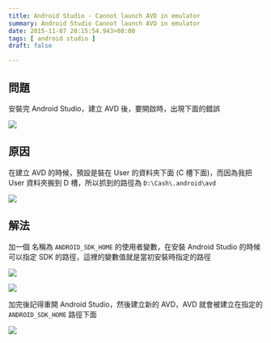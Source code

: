 ```yaml
---
title: Android Studio - Cannot launch AVD in emulator
summary: Android Studio Cannot launch AVD in emulator
date: 2015-11-07 20:15:54.943+08:00
tags: [ android studio ]
draft: false    

---
```


## 問題

安裝完 Android Studio，建立 AVD 後，要開啟時，出現下面的錯誤

![](/static/images/404.webp)

## 原因

在建立 AVD 的時候，預設是裝在 User 的資料夾下面 (C 槽下面)，而因為我把 User 資料夾搬到 D 槽，所以抓到的路徑為 `D:\Cash\.android\avd`

![](/static/images/404.webp)

## 解法

加一個 名稱為 `ANDROID_SDK_HOME` 的使用者變數，在安裝 Android Studio 的時候可以指定 SDK 的路徑，這裡的變數值就是當初安裝時指定的路徑

![](/static/images/404.webp)

![](/static/images/404.webp)

加完後記得重開 Android Studio，然後建立新的 AVD，AVD 就會被建立在指定的 `ANDROID_SDK_HOME` 路徑下面

![](/static/images/404.webp)